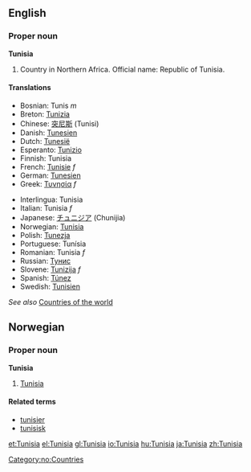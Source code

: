 ==English==

===Proper noun===
'''Tunisia'''
# Country in Northern Africa. Official name: Republic of Tunisia.

====Translations====

{{top}}
*Bosnian: Tunis ''m''
*Breton: [[Tunizia]]
*Chinese: [[突尼斯]] (Tunisi)
*Danish: [[Tunesien]]
*Dutch: [[Tunesië]]
*Esperanto: [[Tunizio]]
*Finnish: Tunisia
*French: [[Tunisie]] ''f''
*German: [[Tunesien]]
*Greek: [[Τυνησία]] ''f''
{{mid}}
*Interlingua: Tunisia
*Italian: Tunisia ''f''
*Japanese: [[チュニジア]] (Chunijia)
*Norwegian: [[#Norwegian|Tunisia]]
*Polish: [[Tunezja]]
*Portuguese: Tunísia
*Romanian: Tunisia ''f''
*Russian: [[Тунис]]
*Slovene: [[Tunizija]] ''f''
*Spanish: [[Túnez]]
*Swedish: [[Tunisien]]
{{bottom}}

''See also'' [[Countries of the world]]

==Norwegian==
===Proper noun===
[[Category:no:Countries]]
'''Tunisia'''
#[[#English|Tunisia]]
====Related terms====
*[[tunisier]]
*[[tunisisk]]
[[et:Tunisia]]
[[el:Tunisia]]
[[gl:Tunisia]]
[[io:Tunisia]]
[[hu:Tunisia]]
[[ja:Tunisia]]
[[zh:Tunisia]]